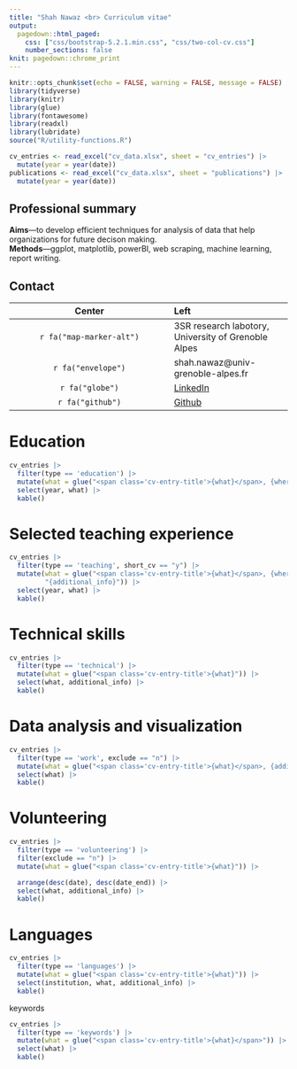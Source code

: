 ```yaml
---
title: "Shah Nawaz <br> Curriculum vitae"
output:
  pagedown::html_paged:
    css: ["css/bootstrap-5.2.1.min.css", "css/two-col-cv.css"]
    number_sections: false
knit: pagedown::chrome_print
---
```


```r
knitr::opts_chunk$set(echo = FALSE, warning = FALSE, message = FALSE)
library(tidyverse)
library(knitr)
library(glue)
library(fontawesome)
library(readxl)
library(lubridate)
source("R/utility-functions.R")

cv_entries <- read_excel("cv_data.xlsx", sheet = "cv_entries") |> 
  mutate(year = year(date))
publications <- read_excel("cv_data.xlsx", sheet = "publications") |> 
  mutate(year = year(date))
```


::: {.row}

:::::: {.col-8 .summary}

# Professional summary
**Aims**---to develop efficient techniques for analysis of data that help organizations for future decison making.\
**Methods**---ggplot, matplotlib, powerBI, web scraping, machine learning, report writing.
::::::

:::::: {.col-4}

# Contact {.box}

::::::::: {.info-box}

| Center | Left |
|:------:|:-----|
| `r fa("map-marker-alt")`| 3SR research labotory, University of Grenoble Alpes |
| `r fa("envelope")` | shah.nawaz@univ-grenoble-alpes.fr |
| `r fa("globe")` | [LinkedIn](https://linkedin.com/in/shah-nawaz) |
| `r fa("github")` | [Github](https://github.com/shahnawaz323) |
 
:::::::::

::::::

:::

::: {.row}



:::::: {.col-6 .right}

# Education

```r
cv_entries |> 
  filter(type == 'education') |> 
  mutate(what = glue("<span class='cv-entry-title'>{what}</span>, {where}")) |> 
  select(year, what) |> 
  kable()
```

# Selected teaching experience
```r
cv_entries |> 
  filter(type == 'teaching', short_cv == "y") |> 
  mutate(what = glue("<span class='cv-entry-title'>{what}</span>, {where}<br>",
         "{additional_info}")) |> 
  select(year, what) |> 
  kable()
```

# Technical skills
```r
cv_entries |> 
  filter(type == 'technical') |> 
  mutate(what = glue("<span class='cv-entry-title'>{what}")) |> 
  select(what, additional_info) |> 
  kable()
```
::::::

:::::: {.col-6 .left}

# Data analysis and visualization
```r
cv_entries |> 
  filter(type == 'work', exclude == "n") |> 
  mutate(what = glue("<span class='cv-entry-title'>{what}</span>, {additional_info}<br>")) |> 
  select(what) |> 
  kable()


```

# Volunteering
```r
cv_entries |>
  filter(type == 'volunteering') |>
  filter(exclude == "n") |>
  mutate(what = glue("<span class='cv-entry-title'>{what}")) |>

  arrange(desc(date), desc(date_end)) |> 
  select(what, additional_info) |>
  kable()
```

# Languages
```r
cv_entries |> 
  filter(type == 'languages') |> 
  mutate(what = glue("<span class='cv-entry-title'>{what}")) |> 
  select(institution, what, additional_info) |> 
  kable()
```

keywords
```r
cv_entries |> 
  filter(type == 'keywords') |> 
  mutate(what = glue("<span class='cv-entry-title'>{what}</span>")) |> 
  select(what) |> 
  kable()
```
::::::
:::
